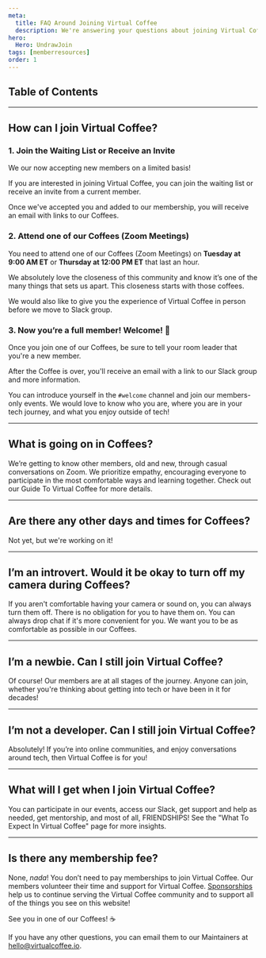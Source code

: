 ```yaml
---
meta:
  title: FAQ Around Joining Virtual Coffee
  description: We're answering your questions about joining Virtual Coffee!
hero:
  Hero: UndrawJoin
tags: [memberresources]
order: 1
---
```



## Table of Contents

<TextContainer>

---

## How can I join Virtual Coffee?

### 1. Join the Waiting List or Receive an Invite

<LeadText>

We our now accepting new members on a limited basis!

</LeadText>

If you are interested in joining Virtual Coffee, you can <Link to="/join">join the waiting list</Link> or receive an invite from a current member.

Once we've accepted you and added to our membership, you will receive an email with links to our Coffees.

### 2. Attend one of our Coffees (Zoom Meetings)

<LeadText>

You need to attend one of our <Link to="/resources/virtual-coffee/guide-to-virtual-coffee/what-to-expect-in-virtual-coffee#coffees-zoom-meetings">Coffees (Zoom Meetings)</Link> on **Tuesday at 9:00 AM ET** or **Thursday at 12:00 PM ET** that last an hour.

</LeadText>

We absolutely love the closeness of this community and know it’s one of the many things that sets us apart. This closeness starts with those coffees.

We would also like to give you the experience of Virtual Coffee in person before we move to Slack group.

### 3. Now you’re a full member! Welcome! 👋

Once you join one of our Coffees, be sure to tell your room leader that you're a new member.

After the Coffee is over, you'll receive an email with a link to our Slack group and more information.

You can introduce yourself in the `#welcome` channel and join our members-only events. We would love to know who you are, where you are in your tech journey, and what you enjoy outside of tech!

---

## What is going on in Coffees?

We’re getting to know other members, old and new, through casual conversations on Zoom. We prioritize empathy, encouraging everyone to participate in the most comfortable ways and learning together. Check out our <Link to="/resources/virtual-coffee/guide-to-virtual-coffee/">Guide To Virtual Coffee</Link> for more details.

---

## Are there any other days and times for Coffees?

Not yet, but we're working on it!

---

## I’m an introvert. Would it be okay to turn off my camera during Coffees?

If you aren't comfortable having your camera or sound on, you can always turn them off. There is no obligation for you to have them on. You can always drop chat if it's more convenient for you. We want you to be as comfortable as possible in our Coffees.

---

## I’m a newbie. Can I still join Virtual Coffee?

Of course! Our members are at all stages of the journey. Anyone can join, whether you're thinking about getting into tech or have been in it for decades!

---

## I’m not a developer. Can I still join Virtual Coffee?

Absolutely! If you’re into online communities, and enjoy conversations around tech, then Virtual Coffee is for you!

---

## What will I get when I join Virtual Coffee?

You can participate in our <Link to="/events">events</Link>, access our Slack, get support and help as needed, get mentorship, and most of all, FRIENDSHIPS!
See the "<Link to="/resources/virtual-coffee/guide-to-virtual-coffee/what-to-expect-in-virtual-coffee">What To Expect In Virtual Coffee</Link>" page for more insights.

---

## Is there any membership fee?

None, _nada_! You don’t need to pay memberships to join Virtual Coffee.
Our members volunteer their time and support for Virtual Coffee.
[Sponsorships](https://github.com/sponsors/Virtual-Coffee) help us to continue serving the Virtual Coffee community and to support all of the things you see on this website!

</TextContainer>

<TextContainer background="light">

See you in one of our Coffees! ☕

If you have any other questions, you can email them to our Maintainers at hello@virtualcoffee.io.

</TextContainer>
